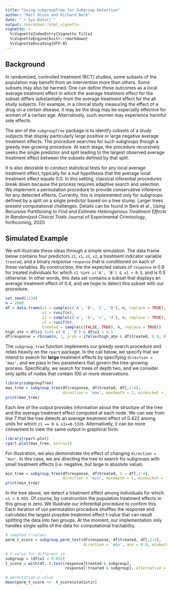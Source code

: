```yaml
---
title: "Using subgroupTree for Subgroup Detection"
author: "Matt Olson and Richard Berk"
date: "`r Sys.Date()`"
output: rmarkdown::html_vignette
vignette: >
  %\VignetteIndexEntry{Vignette Title}
  %\VignetteEngine{knitr::rmarkdown}
  %\VignetteEncoding{UTF-8}
---
```


## Background ##

  In randomized, controlled treatment (RCT) studies, some subsets of the population may benefit from an intervention more than others. Some subsets may also be harmed. One can define these outcomes as a local average treatment effect in which the average treatment effect for the subset differs substantially from the average treatment effect for the all study subjects. For example, in a clinical study measuring the effect of a drug on a certain disease, it may be the drug may be especially effective for women of a certain age. Alternatively, such women may experience harmful side effects.

The aim of the `subgroupTree` package is to identify subsets of a study subjects that display particularly large positive or large negative average treatment effects. The procedure searches for such subgroups though a greedy tree growing procedure. At each stage, the procedure recursively seeks the single predictor and split leading to the largest observed average treatment effect between the subsets defined by that split.

It is also desirable to conduct statistical tests for any local average treatment effect, typically for a null hypothesis that the average local treatment effect equals 0.0. In this setting, classical inferential procedures break down because the process requires adaptive search and selection. We implement a permutation procedure to provide conservative inference for any detected effects. Currently, this is implemented only for subgroups defined by a split on a single predictor based on a tree stump. Larger trees present computational challenges. Details can be found in Berk et al., *Using Recursive Partitioning to Find and Estimate Heterogenous Treatment Effects In Randomized Clinical Trials*  Journal of Experimental Criminology, forthcoming, 2020.

## Simulated Example ##

We will illustrate these ideas through a simple simulation.  The data frame
below contains four predictors `z1`, `x1`, `z2`, `x2`, a treatment indicator
variable `treated`, and a binary response `response` that is conditioned on each
of these variables.  By construction, the the expected values of `response` is
0.9 for treated individuals for which `z1 %in% c('A', 'B') & x1 > 0.5`, and
is 0.5 otherwise.  In other words, this data set contains a subset that
displays an average treatment effect of 0.4, and we hope to detect this subset
with our procedure.

```r
set.seed(1234)
n = 2000
df = data.frame(z1 = sample(c('A', 'B', 'C', 'D'), n, replace = TRUE),
                x1 = runif(n),
                z2 = sample(c('a', 'b', 'c', 'd'), n, replace = TRUE),
                x2 = runif(n),
                treated = sample(c(FALSE, TRUE), n, replace = TRUE))
high_ate = df$z1 %in% c('A', 'B') & df$x1 > 0.5
df$response = rbinom(n, 1, prob = ifelse(high_ate & df$treated, 0.9, 0.5))
```

The `subgroup_tree` function implements our greedy search procedure and relies
heavily on the `rpart` package.  In the call below, we specify that we
intend to search for **large** treatment effects by specifying `direction = 'max'`,
and we pass in two parameters that govern the tree-growing process.  Specifically,
we search for trees of depth two, and we consider only splits of nodes that
contain 100 or more observations.

```r
library(subgroupTree)
max_tree = subgroup_tree(df$response, df$treated, df[,1:4],
                         direction = 'max', maxdepth = 2, minbucket = 100)
print(max_tree)
```

Each line of the output provides information about the structure of the tree
and the average treatment effect computed at each node. We can see from line 7
that the tree detects an average treatment effect of 0.422 among units for
which `z1 == B & x1>=0.5326`. Alternatively, it can be
more convenient to view the same output in graphical form.

```r
library(rpart.plot)
rpart.plot(max_tree, extra=1)
```

For illustration, we also demonstrate the effect of changing `direction = 'min'`.
In this case, we are directing the tree to search for subgroups with small
treatment effects (i.e. negative, but large in absolute value).

```r
min_tree = subgroup_tree(df$response, df$treated, X = df[,1:4],
                         direction = 'min', maxdepth = 1, minbucket = 100)
print(min_tree)
```

In the tree above, we detect a treatment effect among individuals for which
`x1 < 0.055`.  Of course, by construction the population treatment effects
in this group is zero.  We illustrate our inferential procedure to confirm this.
Each iteration of our permutation procedure shuffles the response and calculates
the largest possible treatment effect t-value that can result splitting the data
into two groups.  At the moment, our implementation only handles single splits
of the data for computational tractability.

```r

# sampled t-values
perm_t_score = subgroup_perm_test(df$response, df$treated, df[,1:4],
                                  direction = 'min', ate = 0.0, minbucket = 100)

# t-value for different in
subgroup = (df$x1 < 0.055)
t_score = with(df, t.test(response[treated & subgroup],
                          response[!treated & subgroup], alternative = 'less'))

# permutation p-value
mean(perm_t_score <=  t_score$statistic)
```






